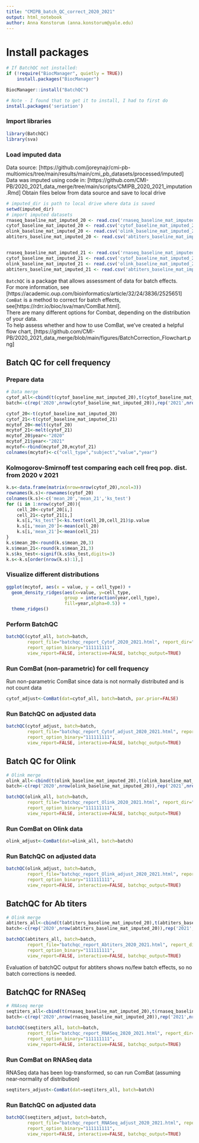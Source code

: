 ```yaml
---
title: "CMIPB_batch_QC_correct_2020_2021"
output: html_notebook
author: Anna Konstorum (anna.konstorum@yale.edu)
---
```


# Install packages
```r
# If BatchQC not installed:
if (!require("BiocManager", quietly = TRUE))
    install.packages("BiocManager")

BiocManager::install("BatchQC")

# Note - I found that to get it to install, I had to first do
install.packages('seriation')
```

### Import libraries
```r
library(BatchQC)
library(sva)
```


### Load imputed data
Data source: [https://github.com/joreynajr/cmi-pb-multiomics/tree/main/results/main/cmi_pb_datasets/processed/imputed]  
Data was imputed using code in: [https://github.com/CMI-PB/2020_2021_data_merge/tree/main/scripts/CMIPB_2020_2021_imputation.Rmd]
Obtain files below from data source and save to local drive 
```r
# imputed_dir is path to local drive where data is saved
setwd(imputed_dir)
# import imputed datasets
rnaseq_baseline_mat_imputed_20 <- read.csv('rnaseq_baseline_mat_imputed_20_051022.csv',row.names=1)
cytof_baseline_mat_imputed_20 <- read.csv('cytof_baseline_mat_imputed_20_051022.csv',row.names=1)
olink_baseline_mat_imputed_20 <- read.csv('olink_baseline_mat_imputed_20_051022.csv',row.names=1)
abtiters_baseline_mat_imputed_20 <- read.csv('abtiters_baseline_mat_imputed_20_051022.csv',row.names=1)


rnaseq_baseline_mat_imputed_21 <- read.csv('rnaseq_baseline_mat_imputed_21_051022.csv',row.names=1)
cytof_baseline_mat_imputed_21 <- read.csv('cytof_baseline_mat_imputed_21_051022.csv',row.names=1)
olink_baseline_mat_imputed_21 <- read.csv('olink_baseline_mat_imputed_21_051022.csv',row.names=1)
abtiters_baseline_mat_imputed_21 <- read.csv('abtiters_baseline_mat_imputed_21_051022.csv',row.names=1)
```

`BatchQC` is a package that allows assessment of data for batch effects.  
For more information, see [https://academic.oup.com/bioinformatics/article/32/24/3836/2525651]
`ComBat` is a method to correct for batch effects, see[https://rdrr.io/bioc/sva/man/ComBat.html].  
There are many different options for Combat, depending on the distribution of your data.  
To help assess whether and how to use ComBat, we've created a helpful flow chart, [https://github.com/CMI-PB/2020_2021_data_merge/blob/main/figures/BatchCorrection_Flowchart.png]

## Batch QC for cell frequency
### Prepare data
```r
# Data merge
cytof_all<-cbind(t(cytof_baseline_mat_imputed_20),t(cytof_baseline_mat_imputed_21))
batch<-c(rep('2020',nrow(cytof_baseline_mat_imputed_20)),rep('2021',nrow(cytof_baseline_mat_imputed_21)))
```

```r
cytof_20<-t(cytof_baseline_mat_imputed_20)
cytof_21<-t(cytof_baseline_mat_imputed_21)
mcytof_20<-melt(cytof_20)
mcytof_21<-melt(cytof_21)
mcytof_20$year<-"2020"
mcytof_21$year<-"2021"
mcytof<-rbind(mcytof_20,mcytof_21)
colnames(mcytof)<-c("cell_type","subject","value","year")
```

### Kolmogorov-Smirnoff test comparing each cell freq pop. dist. from 2020 v 2021
```r
k.s<-data.frame(matrix(nrow=nrow(cytof_20),ncol=3))
rownames(k.s)<-rownames(cytof_20)
colnames(k.s)<-c('mean_20','mean_21','ks_test')
for (i in 1:nrow(cytof_20)){
    cell_20<-cytof_20[i,]
    cell_21<-cytof_21[i,]
    k.s[i,"ks_test"]<-ks.test(cell_20,cell_21)$p.value
    k.s[i,'mean_20']<-mean(cell_20)
    k.s[i,'mean_21']<-mean(cell_21)
}
k.s$mean_20<-round(k.s$mean_20,3)
k.s$mean_21<-round(k.s$mean_21,3)
k.s$ks_test<-signif(k.s$ks_test,digits=3)
k.s<-k.s[order(nrow(k.s):1),]
```

### Visualize different distributions
```r
ggplot(mcytof, aes(x = value, y = cell_type)) +
  geom_density_ridges(aes(x=value, y=cell_type,
                      group = interaction(year,cell_type),
                      fill=year,alpha=0.5)) +
  theme_ridges() 
```
### Perform BatchQC
```r
batchQC(cytof_all, batch=batch,
        report_file="batchqc_report_Cytof_2020_2021.html", report_dir=".", 
        report_option_binary="111111111",
        view_report=FALSE, interactive=FALSE, batchqc_output=TRUE)
```

### Run ComBat (non-parametric) for cell frequency
Run non-parametric ComBat since data is not normally distributed and is not count data
```r
cytof_adjust<-ComBat(dat=cytof_all, batch=batch, par.prior=FALSE)
```

### Run BatchQC on adjusted data
```r
batchQC(cytof_adjust, batch=batch,
        report_file="batchqc_report_Cytof_adjust_2020_2021.html", report_dir=".", 
        report_option_binary="111111111",
        view_report=FALSE, interactive=FALSE, batchqc_output=TRUE)
```

## Batch QC for Olink
```r
# Olink merge
olink_all<-cbind(t(olink_baseline_mat_imputed_20),t(olink_baseline_mat_imputed_21))
batch<-c(rep('2020',nrow(olink_baseline_mat_imputed_20)),rep('2021',nrow(olink_baseline_mat_imputed_21)))
```

```r
batchQC(olink_all, batch=batch,
        report_file="batchqc_report_Olink_2020_2021.html", report_dir=".", 
        report_option_binary="111111111",
        view_report=FALSE, interactive=FALSE, batchqc_output=TRUE)
```

### Run ComBat on Olink data
```r
olink_adjust<-ComBat(dat=olink_all, batch=batch)
```
### Run BatchQC on adjusted data
```r
batchQC(olink_adjust, batch=batch,
        report_file="batchqc_report_Olink_adjust_2020_2021.html", report_dir=".", 
        report_option_binary="111111111",
        view_report=FALSE, interactive=FALSE, batchqc_output=TRUE)
```

## BatchQC for Ab titers
```r
# Olink merge
abtiters_all<-cbind(t(abtiters_baseline_mat_imputed_20),t(abtiters_baseline_mat_imputed_21))
batch<-c(rep('2020',nrow(abtiters_baseline_mat_imputed_20)),rep('2021',nrow(abtiters_baseline_mat_imputed_21)))
```

```r
batchQC(abtiters_all, batch=batch,
        report_file="batchqc_report_Abtiters_2020_2021.html", report_dir=".", 
        report_option_binary="111111111",
        view_report=FALSE, interactive=FALSE, batchqc_output=TRUE)
```
Evaluation of batchQC output for abtiters shows no/few batch effects, so no batch corrections is needed.

## BatchQC for RNASeq
```r
# RNAseq merge
seqtiters_all<-cbind(t(rnaseq_baseline_mat_imputed_20),t(rnaseq_baseline_mat_imputed_21))
batch<-c(rep('2020',nrow(rnaseq_baseline_mat_imputed_20)),rep('2021',nrow(rnaseq_baseline_mat_imputed_21)))
```

```r
batchQC(seqtiters_all, batch=batch,
        report_file="batchqc_report_RNASeq_2020_2021.html", report_dir=".", 
        report_option_binary="111111111",
        view_report=FALSE, interactive=FALSE, batchqc_output=TRUE)
```

### Run ComBat on RNASeq data
RNASeq data has been log-transformed, so can run ComBat (assuming near-normality of distribution)
```r
seqtiters_adjust<-ComBat(dat=seqtiters_all, batch=batch)
```

### Run BatchQC on adjusted data
```r
batchQC(seqtiters_adjust, batch=batch,
        report_file="batchqc_report_RNASeq_adjust_2020_2021.html", report_dir=".", 
        report_option_binary="111111111",
        view_report=FALSE, interactive=FALSE, batchqc_output=TRUE)
```
